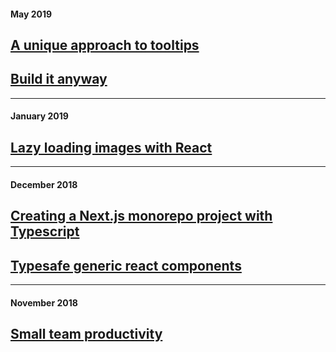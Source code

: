 #### May 2019

## [A unique approach to tooltips](/blog/a-unique-approach-to-tooltips)

## [Build it anyway](/blog/build-it-anyway)

---

#### January 2019

## [Lazy loading images with React](/blog/lazy-loading-images-with-react)

---

#### December 2018

## [Creating a Next.js monorepo project with Typescript](/blog/next-typescript-monorepo)

## [Typesafe generic react components](/blog/typesafe-react-components)

---

#### November 2018

## [Small team productivity](/blog/productivity)
